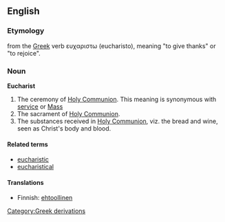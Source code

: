 ==English==
===Etymology===
from the [[Greek]] verb ευχαριστω (eucharisto), meaning "to give thanks" or "to rejoice".
===Noun===
'''Eucharist'''

# The ceremony of [[Holy Communion]]. This meaning is synonymous with [[service]] or [[Mass]]
# The sacrament of [[Holy Communion]].
# The substances received in [[Holy Communion]], viz. the bread and wine, seen as Christ's body and blood.

====Related terms====
*[[eucharistic]]
*[[eucharistical]]

====Translations====
*Finnish: [[ehtoollinen]]
[[Category:Greek derivations]]